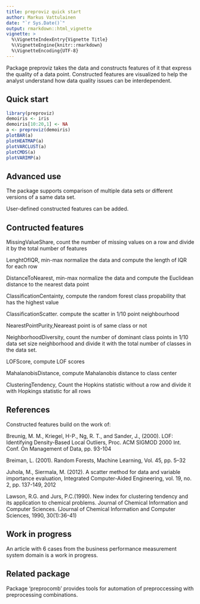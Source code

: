 ```yaml
---
title: preproviz quick start
author: Markus Vattulainen
date: "`r Sys.Date()`"
output: rmarkdown::html_vignette
vignette: >
  %\VignetteIndexEntry{Vignette Title}
  %\VignetteEngine{knitr::rmarkdown}
  %\VignetteEncoding{UTF-8}
---
```


Package preproviz takes the data and constructs features of it that express the quality of a data point. Constructed features are visualized to help the analyst understand how data quality issues
can be interdependent.


## Quick start

```r
library(preproviz)
demoiris <- iris
demoiris[10:20,1] <- NA
a <- preproviz(demoiris)
plotBAR(a)
plotHEATMAP(a)
plotVARCLUST(a)
plotCMDS(a)
plotVARIMP(a)
```

## Advanced use

The package supports comparison of multiple data sets or different versions of a same data set.

User-defined constructed features can be added.

## Contructed features

MissingValueShare, count the number of missing values on a row and divide it by the total number of features

LenghtOfIQR, min-max normalize the data and compute the length of IQR for each row

DistanceToNearest, min-max normalize the data and compute the Euclidean distance to the nearest data point

ClassificationCentainty, compute the random forest  class propability that has the highest value

ClassificationScatter. compute the scatter in 1/10 point neighbourhood

NearestPointPurity,Neareast point is of same class or not

NeighborhoodDiversity, count the number of dominant class points in 1/10 data set size neighborhood and divide 
it with the total number of classes in the data set.

LOFScore, compute LOF scores

MahalanobisDistance, compute Mahalanobis distance to class center

ClusteringTendency, Count the Hopkins statistic without a row and divide it with Hopkings statistic for all rows

## References

Constructed features build on the work of:

Breunig, M. M., Kriegel, H-P.,  Ng, R. T., and Sander, J., (2000). LOF: Identifying Density-Based Local Outliers, Proc. ACM SIGMOD 2000 Int. Conf. On Management of Data, pp. 93-104

Breiman, L. (2001). Random Forests, Machine Learning, Vol. 45, pp. 5–32

Juhola, M., Siermala, M. (2012). A scatter method for data and variable importance evaluation,  Integrated Computer-Aided Engineering, vol. 19, no. 2, pp. 137-149, 2012

Lawson, R.G. and Jurs, P.C.(1990). New index for clustering tendency and its application to chemical problems. Journal of Chemical Information and Computer Sciences. (Journal of Chemical Information and Computer Sciences, 1990, 30(1):36-41)

## Work in progress

An article with 6 cases from the business performance measurement system domain is a work in progress.

## Related package

Package 'preprocomb' provides tools for automation of preproccessing with preprocessing combinations.


